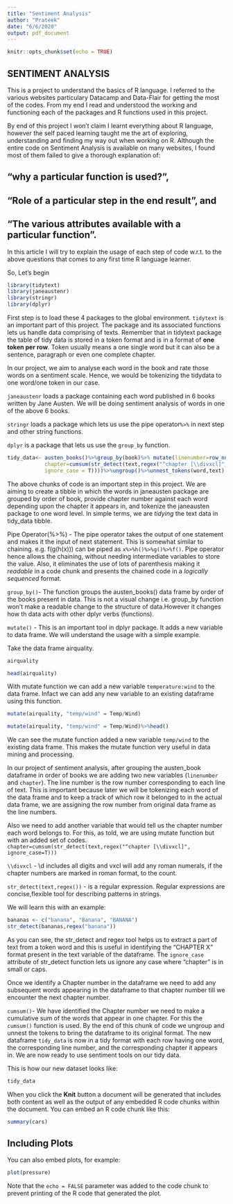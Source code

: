 ```yaml
---
title: "Sentiment Analysis"
author: "Prateek"
date: "6/6/2020"
output: pdf_document
---
```


```r
knitr::opts_chunk$set(echo = TRUE)
```

## SENTIMENT ANALYSIS

This is a project to understand the basics of R language. I referred to the various websites particulary Datacamp and Data-Flair for getting the most of the codes.
From my end I read and understood the working and functioning each of the packages and R functions used in this project.

By end of this project I won't claim I learnt everything about R language, however the self paced learning taught me the art of exploring, understanding and finding my way out when working on R.
Although the entire code on Sentiment Analysis is available on many websites, I found most of them failed to give a thorough explanation of: 

## "why a particular function is used?",

## "Role of a particular step in the end result", and

## "The various attributes available with a particular function".

In this article I will try to explain the usage of each step of code w.r.t. to the above questions that comes to any first time R language learner.

So, Let's begin

```r
library(tidytext)
library(janeaustenr)
library(stringr)
library(dplyr)
```

First step is to load these 4 packages to the global environment.
`tidytext` is an important part of this project. The package and its associated functions lets us handle data comprising of texts. Remember that in tidytext package the table of tidy data is stored in a token format and is in a format of **one token per row**. Token usually means a one single word but it can also be a sentence, paragraph or even one complete chapter.

In our project, we aim to analyse each word in the book and rate those words on a sentiment scale. Hence, we would be tokenizing the tidydata to one word/one token in our case.

`janeaustenr` loads a package containing each word published in 6 books written by Jane Austen. We will be doing sentiment analysis of words in one of the above 6 books.

`stringr` loads a package which lets us use the pipe operator`%>%` in next step and other string functions.

`dplyr` is a package that lets us use the `group_by` function.


```r
tidy_data<- austen_books()%>%group_by(book)%>% mutate(linenumber=row_number(),
            chapter=cumsum(str_detect(text,regex("^chapter [\\divxcl]",
            ignore_case = T))))%>%ungroup()%>%unnest_tokens(word,text)
```

The above chunks of code is an important step in this project. We are aiming to create a tibble in which the words in janeausten package are grouped by order of book, provide chapter number against each word depending upon the chapter it appears in, and tokenize the janeausten package to one word level. In simple terms, we are *tidying* the text data in tidy_data tibble.

Pipe Operator(%>%) - The pipe operator takes the output of one statement and makes it the input of next statement. This is somewhat similar to chaining. e.g. f(g(h(x))) can be piped as `x%>%h()%>%g()%>%f()`. Pipe operator hence allows the chaining, without needing intermediate variables to store the value. Also, it eliminates the use of lots of parenthesis making it *readable* in a code chunk and presents the chained code in a *logically sequenced* format.

`group_by()`- The function groups the austen_books() data frame by order of the  books present in data. This is not a visual change i.e. group_by function won't make a readable change to the structure of data.However it changes how th data acts with other dplyr verbs (functions).

`mutate()` - This is an important tool in dplyr package. It adds a new variable to data frame. We will understand the usage with a simple example.

Take the data frame airquality.
```r
airquality
```

```r
head(airquality)
```

With mutate function we can add a new variable `temperature:wind` to the data frame. Infact we can add any new variable to an existing dataframe using this function.

```r
mutate(airquality, "temp/wind" = Temp/Wind)
```

```r
mutate(airquality, "temp/wind" = Temp/Wind)%>%head()
```

We can see the mutate function added a new variable `temp/wind` to the existing data frame. This makes the mutate function very useful in data mining and processing.

In our project of sentiment analysis, after grouping the austen_book dataframe in order of books we are adding two new variables (`linenumber` and `chapter`). The line number is the row number corresponding to each line of text. This is important because later we will be tokenizing each word of the data frame and to keep a track of which row it belonged to in the actual data frame, we are assigning the row number from original data frame as the line numbers.

Also we need to add another variable that would tell us the chapter number each word belongs to. For this, as told, we are using mutate function but with an added set of codes.
`chapter=cumsum(str_detect(text,regex("^chapter [\\divxcl]", ignore_case=T)))`

`\\divxcl` - \\d includes all digits and vxcl will add any roman numerals, if the chapter numbers are marked in roman format, to the count.

`str_detect(text,regex())` - is a regular expression. Regular expressions are concise,flexible tool for describing patterns in strings.

We will learn this with an example:
```r
bananas <- c("banana", "Banana", "BANANA")
str_detect(bananas,regex("banana"))
```

As you can see, the str_detect and regex tool helps us to extract a part of text from a token word and this is useful in identifying the "CHAPTER X" format present in the text variable of the dataframe.
The `ignore_case` attribute of str_detect function lets us ignore any case where "chapter" is in small or caps.

Once we identify a Chapter number in the dataframe we need to add any subsequent words appearing in the dataframe to that chapter number till we encounter the next chapter number.

`cumsum()`- We have identified the Chapter number we need to make a cumulative sum of the words that appear in one chapter. For this the `cumsum()` function is used.
By the end of this chunk of code we ungroup and unnest the tokens to bring the dataframe to its original format.
The new dataframe `tidy_data` is now in a tidy format with each row having one word, the corresponding line number, and the corresponding chapter it appears in. We are now ready to use sentiment tools on our tidy data.

This is how our new dataset looks like:
```r
tidy_data
```


When you click the **Knit** button a document will be generated that includes both content as well as the output of any embedded R code chunks within the document. You can embed an R code chunk like this:

```r
summary(cars)
```

## Including Plots

You can also embed plots, for example:

```r
plot(pressure)
```

Note that the `echo = FALSE` parameter was added to the code chunk to prevent printing of the R code that generated the plot.
